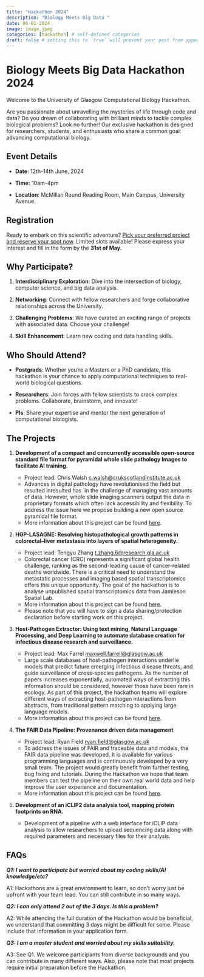 ```yaml
---
title: "Hackathon 2024"
description: "Biology Meets Big Data "
date: 06-01-2024
image: image.jpeg
categories: [hackathon] # self-defined categories
draft: false # setting this to `true` will prevent your post from appearing on your listing page until you're ready!
---
```


# Biology Meets Big Data Hackathon 2024

Welcome to the University of Glasgow Computational Biology Hackathon. 

Are you passionate about unravelling the mysteries of life through code and data? Do you dream of collaborating with brilliant minds to tackle complex biological problems? Look no further! Our exclusive hackathon is designed for researchers, students, and enthusiasts who share a common goal: advancing computational biology.

## Event Details

-   **Date**: 12th-14th June, 2024

-   **Time:** 10am-4pm

-   **Location**: McMillan Round Reading Room, Main Campus, University Avenue.

## Registration

Ready to embark on this scientific adventure? [Pick your preferred project and reserve your spot now](https://forms.office.com/Pages/DesignPageV2.aspx?subpage=design&token=e40eb3bd3575491e830f41c7e50ce6d3&id=KVxybjp2UE-B8i4lTwEzyA7uhp5j0VVAm1l7G2aof01UNk9PSEdERVdZMFlRRUxOUUs1MjRKWFgyVy4u&analysis=false). Limited slots available! Please express your interest and fill in the form by the **31st of May.**

## Why Participate?

1.  **Interdisciplinary Exploration**: Dive into the intersection of biology, computer science, and big data analysis.

2.  **Networking**: Connect with fellow researchers and forge collaborative relationships across the University.

3.  **Challenging Problems**: We have curated an exciting range of projects with associated data. Choose your challenge!

4.  **Skill Enhancement**: Learn new coding and data handling skills.

## Who Should Attend?

-   **Postgrads**: Whether you’re a Masters or a PhD candidate, this hackathon is your chance to apply computational techniques to real-world biological questions.

-   **Researchers**: Join forces with fellow scientists to crack complex problems. Collaborate, brainstorm, and innovate!

-   **PIs**: Share your expertise and mentor the next generation of computational biologists.

## The Projects

1.  **Development of a compact and concurrently accessible open-source standard file format for pyramidal whole slide pathology Images to facilitate AI training.**

    -   Project lead: Chris Walsh [c.walsh\@crukscotlandinstitute.ac.uk](mailto:c.walsh@crukscotlandinstitute.ac.uk)
    -   Advances in digital pathology have revolutionised the field but resulted inresulted has  in the challenge of managing vast amounts of data. However, whole slide imaging scanners output the data in proprietary formats which often lack accessibility and flexibility. To address the issue here we propose building a new open source pyramidal file format.
    -   More information about this project can be found [here](https://gla-my.sharepoint.com/:b:/r/personal/a_pancheva_crukscotlandinstitute_ac_uk/Documents/BigDataMeetsBiologyHackathon/DataFormat.pdf?csf=1&web=1&e=Zi90Ej).

2.  **HGP-LASAGNE: Resolving histopathological growth patterns in colorectal–liver metastasis into layers of spatial heterogeneity.**

    -   Project lead: Tengyu Zhang [t.zhang.6\@research.gla.ac.uk](mailto:t.zhang.6@research.gla.ac.uk) 
    -   Colorectal cancer (CRC) represents a significant global health challenge, ranking as the second-leading cause of cancer-related deaths worldwide. There is a critical need to understand the metastatic processes and imaging based spatial transcriptomics offers this unique opportunity. The goal of the hackathon is to analyse unpublished spatial transcriptomics data from Jamieson Spatial Lab.
    -   More information about this project can be found [here](https://gla-my.sharepoint.com/:w:/r/personal/a_pancheva_crukscotlandinstitute_ac_uk/Documents/BigDataMeetsBiologyHackathon/HGP-LASAGNE.docx?d=we51600261330441e86b2182fb22d3703&csf=1&web=1&e=K85gc7).
    -   Please note that you will have to sign a data sharing/protection declaration before starting work on this project. 

3.  **Host-Pathogen Extractor: Using text mining, Natural Language Processing, and Deep Learning to automate database creation for infectious disease research and surveillance.**

    -   Project lead: Max Farrel [maxwell.farrell\@glasgow.ac.uk](#0)
    -   Large scale databases of host-pathogen interactions underlie models that predict future emerging infectious disease threats, and guide surveillance of cross-species pathogens. As the number of papers increases exponentially, automated ways of extracting this information should be considered, however those have been rare in ecology. As part of this project, the hackathon teams will explore different ways of extracting host-pathogen interactions from abstracts, from traditional pattern matching to applying large language models.
    -   More information about this project can be found [here](#0).

4.  **The FAIR Data Pipeline: Provenance driven data management**

    -   Project lead: Ryan Field [ryan.field\@glasgow.ac.uk](mailto:ryan.field@glasgow.ac.uk)
    -   To address the issues of FAIR and traceable data and models, the FAIR data pipeline was developed. It is available for various programming languages and is continuously developed by a very small team. The project would greatly benefit from further testing, bug fixing and tutorials. During the Hackathon we hope that team members can test the pipeline on their own real world data and help improve the user experience and documentation.
    -   More information about this project can be found [here](https://gla-my.sharepoint.com/:w:/r/personal/a_pancheva_crukscotlandinstitute_ac_uk/Documents/BigDataMeetsBiologyHackathon/FAIRDataPipeline.docx?d=w429e6a84e7704d45a2a39fefe6148a57&csf=1&web=1&e=PeE1hN).

5.  **Development of an iCLIP2 data analysis tool, mapping protein footprints on RNA.**

    -   Development of a pipeline with a web interface for iCLIP data analysis to allow researchers to upload sequencing data along with required parameters and necessary files for their analysis.

## FAQs

***Q1: I want to participate but worried about my coding skills/AI knowledge/etc?***

A1: Hackathons are a great environment to learn, so don't worry just be upfront with your team lead. You can still contribute in so many ways.

***Q2: I can only attend 2 out of the 3 days. Is this a problem?***

A2: While attending the full duration of the Hackathon would be beneficial, we understand that committing 3 days might be difficult for some. Please include that information in your application form. 

***Q3: I am a master student and worried about my skills suitability.***

A3: See Q1. We welcome participants from diverse backgrounds and you can contribute in many different ways. Also, please note that most projects require initial preparation before the Hackathon. 

\
